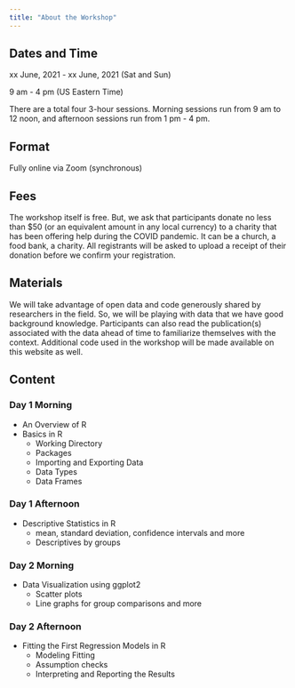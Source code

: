 ```yaml
---
title: "About the Workshop"
---
```


## Dates and Time 
xx June, 2021 - xx June, 2021 (Sat and Sun)

9 am - 4 pm (US Eastern Time)

There are a total four 3-hour sessions. Morning sessions run from 9 am to 12 noon, and afternoon sessions run from 1 pm - 4 pm. 

## Format 
Fully online via Zoom (synchronous)

## Fees
The workshop itself is free. But, we ask that participants donate no less than $50 (or an equivalent amount in any local currency) to a charity that has been offering help during the COVID pandemic. It can be a church, a food bank, a charity. All registrants will be asked to upload a receipt of their donation before we confirm your registration. 

## Materials
We will take advantage of open data and code generously shared by researchers in the field. So, we will be playing with data that we have good background knowledge. Participants can also read the publication(s) associated with the data ahead of time to familiarize themselves with the context. Additional code used in the workshop will be made available on this website as well. 

## Content 
### Day 1 Morning
* An Overview of R
* Basics in R
  * Working Directory
  * Packages
  * Importing and Exporting Data
  * Data Types
  * Data Frames

### Day 1 Afternoon
* Descriptive Statistics in R
  * mean, standard deviation, confidence intervals and more
  * Descriptives by groups

### Day 2 Morning
* Data Visualization using ggplot2
  * Scatter plots
  * Line graphs for group comparisons and more

### Day 2 Afternoon
* Fitting the First Regression Models in R
  * Modeling Fitting
  * Assumption checks
  * Interpreting and Reporting the Results